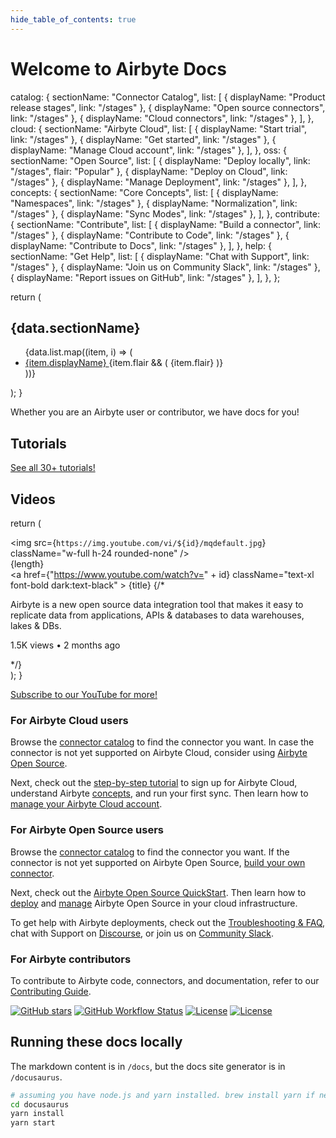 ```yaml
--- 
hide_table_of_contents: true
---
```


# Welcome to Airbyte Docs

  catalog: {
    sectionName: "Connector Catalog",
    list: [
      { displayName: "Product release stages", link: "/stages" },
      { displayName: "Open source connectors", link: "/stages" },
      { displayName: "Cloud connectors", link: "/stages" },
    ],
  },
  cloud: {
    sectionName: "Airbyte Cloud",
    list: [
      { displayName: "Start trial", link: "/stages" },
      { displayName: "Get started", link: "/stages" },
      { displayName: "Manage Cloud account", link: "/stages" },
    ],
  },
  oss: {
    sectionName: "Open Source",
    list: [
      { displayName: "Deploy locally", link: "/stages", flair: "Popular" },
      { displayName: "Deploy on Cloud", link: "/stages" },
      { displayName: "Manage Deployment", link: "/stages" },
    ],
  },
  concepts: {
    sectionName: "Core Concepts",
    list: [
      { displayName: "Namespaces", link: "/stages" },
      { displayName: "Normalization", link: "/stages" },
      { displayName: "Sync Modes", link: "/stages" },
    ],
  },
  contribute: {
    sectionName: "Contribute",
    list: [
      { displayName: "Build a connector", link: "/stages" },
      { displayName: "Contribute to Code", link: "/stages" },
      { displayName: "Contribute to Docs", link: "/stages" },
    ],
  },
  help: {
    sectionName: "Get Help",
    list: [
      { displayName: "Chat with Support", link: "/stages" },
      { displayName: "Join us on Community Slack", link: "/stages" },
      { displayName: "Report issues on GitHub", link: "/stages" },
    ],
  },
};

  return (
    <div className="dark:bg-slate-50 dark:text-indigo-800 border border-solid border-indigo-600 rounded-xl p-8">
      <h2 className="text-2xl font-bold">{data.sectionName}</h2>
      <ul className="list-none pl-0">
        {data.list.map((item, i) => (
          <li key={i}>
            <a href={item.link} className="text-indigo-800">
              {item.displayName}
            </a>
            {item.flair && (
              <span className="bg-indigo-800 text-white rounded-full px-2 py-1 text-xs ml-2">
                {item.flair}
              </span>
            )}
          </li>
        ))}
      </ul>
    </div>
  );
}

Whether you are an Airbyte user or contributor, we have docs for you!

<div className="mb-8 max-w-lg">
  <Combobox />
</div>

<div className="grid grid-cols-2 md:grid-cols-3 gap-2 lg:gap-8 max-w-5xl">
  <Section data={items.catalog} />
  <Section data={items.cloud} />
  <Section data={items.oss} />
  <Section data={items.concepts} />
  <Section data={items.contribute} />
  <Section data={items.help} />
</div>

## Tutorials

<div className="grid grid-cols-2 md:grid-cols-3 gap-2 lg:gap-8  max-w-5xl">
  <Tutorials />
  <a className="text-xl" href="https://airbyte.com/tutorials">
    See all 30+ tutorials!
  </a>
</div>

## Videos

  return (
    <div className="flex flex-col dark:bg-white rounded-xl">
      <div className="relative">
        <img
          src={`https://img.youtube.com/vi/${id}/mqdefault.jpg`}
          className="w-full h-24 rounded-none"
        />
        <div className="absolute bottom-0 right-0 bg-indigo-600 text-white rounded-bl-xl px-2 py-1">
          {length}
        </div>
      </div>
      <div className="flex flex-col ml-4 py-4">
        <a
          href={"https://www.youtube.com/watch?v=" + id}
          className="text-xl font-bold dark:text-black"
        >
          {title}
        </a>
        {/* <p className="text-gray-500">Airbyte is a new open source data integration tool that makes it easy to replicate data from applications, APIs & databases to data warehouses, lakes & DBs.</p>
        <p className="text-gray-500">1.5K views • 2 months ago</p> */}
      </div>
    </div>
  );
}

<div className="grid grid-cols-2 md:grid-cols-3 gap-2 lg:gap-8 mb-8 max-w-5xl">
  <VideoCard
    id="aLUr8QNbQp4"
    title="Sync your data anywhere with Airbyte Cloud"
    length="3:14"
  />
  <VideoCard
    id="sKDviQrOAbU"
    title="How to replicate data from Salesforce to Snowflake"
    length="1:51"
  />
  <VideoCard
    id="kJ3hLoNfz_E"
    title="Build ETL Sources in Under 20 minutes"
    length="19:30"
  />
</div>
<a className="text-xl" href="https://youtube.com/airbytehq">
  Subscribe to our YouTube for more!
</a>

### For Airbyte Cloud users

Browse the [connector catalog](integrations) to find the connector you want. In case the connector is not yet supported on Airbyte Cloud, consider using [Airbyte Open Source](#for-airbyte-open-source-users).

Next, check out the [step-by-step tutorial](cloud/getting-started-with-airbyte-cloud) to sign up for Airbyte Cloud, understand Airbyte [concepts](cloud/core-concepts.md), and run your first sync. Then learn how to [manage your Airbyte Cloud account](cloud/managing-airbyte-cloud.md).

### For Airbyte Open Source users

Browse the [connector catalog](integrations) to find the connector you want. If the connector is not yet supported on Airbyte Open Source, [build your own connector](connector-development).

Next, check out the [Airbyte Open Source QuickStart](quickstart/deploy-airbyte.md). Then learn how to [deploy](deploying-airbyte/local-deployment) and [manage](operator-guides/upgrading-airbyte) Airbyte Open Source in your cloud infrastructure.

To get help with Airbyte deployments, check out the [Troubleshooting & FAQ](troubleshooting/README.md), chat with Support on [Discourse](https://discuss.airbyte.io/), or join us on [Community Slack](https://slack.airbyte.io/).

### For Airbyte contributors

To contribute to Airbyte code, connectors, and documentation, refer to our [Contributing Guide](contributing-to-airbyte).

[![GitHub stars](https://img.shields.io/github/stars/airbytehq/airbyte?style=social&label=Star&maxAge=2592000)](https://GitHub.com/airbytehq/airbyte/stargazers/) [![GitHub Workflow Status](https://img.shields.io/github/workflow/status/airbytehq/airbyte/Airbyte%20CI)](https://github.com/airbytehq/airbyte/actions/workflows/gradle.yml) [![License](https://img.shields.io/static/v1?label=license&message=MIT&color=brightgreen)](https://github.com/airbytehq/airbyte/tree/a9b1c6c0420550ad5069aca66c295223e0d05e27/LICENSE/README.md) [![License](https://img.shields.io/static/v1?label=license&message=ELv2&color=brightgreen)](https://github.com/airbytehq/airbyte/tree/a9b1c6c0420550ad5069aca66c295223e0d05e27/LICENSE/README.md)

## Running these docs locally

The markdown content is in `/docs`, but the docs site generator is in `/docusaurus`.

```bash
# assuming you have node.js and yarn installed. brew install yarn if need to
cd docusaurus
yarn install
yarn start
```
